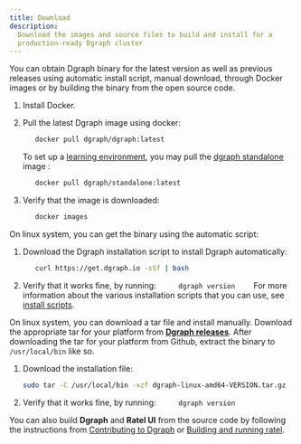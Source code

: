 ```yaml
---
title: Download
description:
  Download the images and source files to build and install for a
  production-ready Dgraph cluster
---
```


You can obtain Dgraph binary for the latest version as well as previous releases
using automatic install script, manual download, through Docker images or by
building the binary from the open source code.

<TabGroup>

<TabItem value="Docker">

1. Install Docker.

1. Pull the latest Dgraph image using docker:

   ```sh
      docker pull dgraph/dgraph:latest
   ```

   To set up a [learning environment](./single-host-setup), you may pull the
   [dgraph standalone](https://hub.docker.com/r/dgraph/standalone) image :

   ```sh
      docker pull dgraph/standalone:latest
   ```

1. Verify that the image is downloaded:

   ```sh
      docker images
   ```

</TabItem>

<TabItem value="Automatic">

On linux system, you can get the binary using the automatic script:

1. Download the Dgraph installation script to install Dgraph automatically:

   ```sh
      curl https://get.dgraph.io -sSf | bash
   ```

1. Verify that it works fine, by running: `      dgraph version     ` For more
   information about the various installation scripts that you can use, see
   [install scripts](https://github.com/dgraph-io/Install-Dgraph).

</TabItem>

<TabItem value="Manual">

On linux system, you can download a tar file and install manually. Download the
appropriate tar for your platform from
**[Dgraph releases](https://github.com/hypermodeinc/dgraph/releases)**. After
downloading the tar for your platform from Github, extract the binary to
`/usr/local/bin` like so.

1. Download the installation file:

   ```sh
   sudo tar -C /usr/local/bin -xzf dgraph-linux-amd64-VERSION.tar.gz
   ```

1. Verify that it works fine, by running: `      dgraph version      `

</TabItem>

<TabItem value="Source">

You can also build **Dgraph** and **Ratel UI** from the source code by following
the instructions from
[Contributing to Dgraph](https://github.com/hypermodeinc/dgraph/blob/main/CONTRIBUTING.md)
or
[Building and running ratel](https://github.com/hypermodeinc/ratel/blob/main/INSTRUCTIONS.md).

</TabItem>

</TabGroup>
